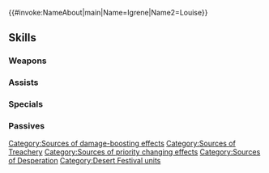 {{#invoke:NameAbout|main|Name=Igrene|Name2=Louise}}{{HeroPage Tabs}}
{{Hero Infobox
|Name=Igrene
|Title=Sworn Protectors
|WeaponType=Blue Bow
|MoveType=Infantry
|secondPerson=Louise
|Origin=Fire Emblem: The Binding Blade,Fire Emblem: The Blazing Blade
|Gender=FF
|harmonized=Grants【Resonance: Blades】,【Treachery】, and【Desperation】to unit and allies from the same titles as unit.<br><br>【Resonance: Blades】<br>Grants Atk/Spd+4 during combat for 1 turn.<br><br>【Treachery】<br>Unit deals additional damage = total bonuses on unit for 1 turn.<br><br>【Desperation】<br>Grants the following effect for 1 turn: "If unit initiates combat, unit can make a follow-up attack before foe can counterattack."
|actorEN=Krizia Bajos,Maureen Price
|actorJP=原由実,竹内順子
|artist=ekao
|additionDate=January 19, 2024
|releaseDate=January 19, 2024
|entry=5;6
|cv1=5
|cv2=1000300
|TagID=双界イグレーヌ
|InternalID=1051
|Properties=special,harmonized
|description=Igrene, guardian of Nabata, with Louise, countess of Reglay. These two protectors look ahead to what the future will bring. They appear in Fire Emblem: The Binding Blade / The Blazing Blade.
}}
{{Stats Page
|Lv1HP=18|Lv1ATK=11|Lv1SPD=7|Lv1DEF=7|Lv1RES=10
|GRHP=50|GRATK=80|GRSPD=90|GRDEF=40|GRRES=50
}}
==Skills==
===Weapons===
{{Weapons Table
|weapon1=Iron Bow
|weapon1Default=1
|weapon1Unlock=1
|weapon2=Steel Bow
|weapon2Default=2
|weapon2Unlock=2
|weapon3=Silver Bow
|weapon3Default=4
|weapon3Unlock=3
|weapon4=Sandglass Bow
|weapon4Default=5
|weapon4Unlock=5
}}
===Assists===
{{Assists Table}}
===Specials===
{{Specials Table
|special1=Rising Wind
|special1Default=4
|special1Unlock=3
|special2=Blazing Wind
|special2Unlock=4
}}
===Passives===
{{Passives Table
|passiveA1=Death Blow 1
|passiveA2=Swift Sparrow 1
|passiveA3=Swift Sparrow 2
|passiveA4=Flash Sparrow
|passiveA1Unlock=2
|passiveA2Unlock=3
|passiveA3Unlock=4
|passiveA4Unlock=5
|passiveB1=Spd/Def Tempo 1
|passiveB2=Spd/Def Tempo 2
|passiveB3=Spd/Def Tempo 3
|passiveB4=Spd/Def Tempo 4
|passiveB1Unlock=2
|passiveB2Unlock=3
|passiveB3Unlock=4
|passiveB4Unlock=5
|passiveC1=Time's Pulse 1
|passiveC2=Time's Pulse 2
|passiveC3=Time's Pulse 3
|passiveC4=Pulse Up: Blades
|passiveC1Unlock=2
|passiveC2Unlock=3
|passiveC3Unlock=4
|passiveC4Unlock=5
}}
{{Heroes Navbox}}
[[Category:Sources of damage-boosting effects]]
[[Category:Sources of Treachery]]
[[Category:Sources of priority changing effects]]
[[Category:Sources of Desperation]]
[[Category:Desert Festival units]]